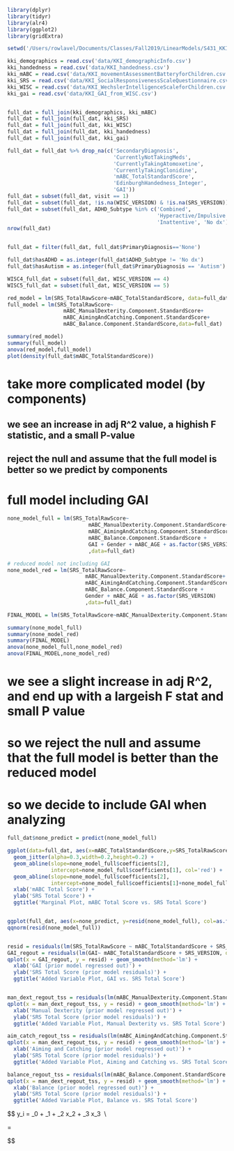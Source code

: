 ```r
library(dplyr)
library(tidyr)
library(alr4)
library(ggplot2)
library(gridExtra)

setwd('/Users/rowlavel/Documents/Classes/Fall2019/LinearModels/S431_KKI_data_analysis')

kki_demographics = read.csv('data/KKI_demographicInfo.csv')
kki_handedness = read.csv('data/KKI_handedness.csv')
kki_mABC = read.csv('data/KKI_movementAssessmentBatteryforChildren.csv')
kki_SRS = read.csv('data/KKI_SocialResponsivenessScaleQuestionnaire.csv')
kki_WISC = read.csv('data/KKI_WechslerIntelligenceScaleforChildren.csv')
kki_gai = read.csv('data/KKI_GAI_from_WISC.csv')


full_dat = full_join(kki_demographics, kki_mABC)
full_dat = full_join(full_dat, kki_SRS)
full_dat = full_join(full_dat, kki_WISC)
full_dat = full_join(full_dat, kki_handedness)
full_dat = full_join(full_dat, kki_gai)

full_dat = full_dat %>% drop_na(c('SecondaryDiagnosis', 
                                  'CurrentlyNotTakingMeds', 
                                  'CurrentlyTakingAtomoxetine', 
                                  'CurrentlyTakingClonidine', 
                                  'mABC_TotalStandardScore', 
                                  'EdinburghHandedness_Integer',
                                  'GAI'))
full_dat = subset(full_dat, visit == 1)
full_dat = subset(full_dat, !is.na(WISC_VERSION) & !is.na(SRS_VERSION))
full_dat = subset(full_dat, ADHD_Subtype %in% c('Combined', 
                                                'Hyperactive/Impulsive', 
                                                'Inattentive', 'No dx'))
nrow(full_dat)


full_dat = filter(full_dat, full_dat$PrimaryDiagnosis=='None')

full_dat$hasADHD = as.integer(full_dat$ADHD_Subtype != 'No dx')
full_dat$hasAutism = as.integer(full_dat$PrimaryDiagnosis == 'Autism')

WISC4_full_dat = subset(full_dat, WISC_VERSION == 4)
WISC5_full_dat = subset(full_dat, WISC_VERSION == 5)
```

```r
red_model = lm(SRS_TotalRawScore~mABC_TotalStandardScore, data=full_dat)
full_model = lm(SRS_TotalRawScore~
                  mABC_ManualDexterity.Component.StandardScore+
                  mABC_AimingAndCatching.Component.StandardScore+
                  mABC_Balance.Component.StandardScore,data=full_dat)

summary(red_model)
summary(full_model)
anova(red_model,full_model)
plot(density(full_dat$mABC_TotalStandardScore))
```
# take more complicated model (by components)
## we see an increase in adj R^2 value, a highish F statistic, and a small P-value
## reject the null and assume that the full model is better so we predict by components


# full model including GAI
```r
none_model_full = lm(SRS_TotalRawScore~
                          mABC_ManualDexterity.Component.StandardScore+
                          mABC_AimingAndCatching.Component.StandardScore+
                          mABC_Balance.Component.StandardScore +
                          GAI + Gender + mABC_AGE + as.factor(SRS_VERSION)
                          ,data=full_dat)

# reduced model not including GAI
none_model_red = lm(SRS_TotalRawScore~
                         mABC_ManualDexterity.Component.StandardScore+
                         mABC_AimingAndCatching.Component.StandardScore+
                         mABC_Balance.Component.StandardScore +
                         Gender + mABC_AGE + as.factor(SRS_VERSION)
                         ,data=full_dat)

FINAL_MODEL = lm(SRS_TotalRawScore~mABC_ManualDexterity.Component.StandardScore+GAI + as.factor(SRS_VERSION),data=full_dat)

summary(none_model_full)
summary(none_model_red)
summary(FINAL_MODEL)
anova(none_model_full,none_model_red)
anova(FINAL_MODEL,none_model_red)
```
# we see a slight increase in adj R^2, and end up with a largeish F stat and small P value
# so we reject the null and assume that the full model is better than the reduced model
# so we decide to include GAI when analyzing 

```r
full_dat$none_predict = predict(none_model_full)

ggplot(data=full_dat, aes(x=mABC_TotalStandardScore,y=SRS_TotalRawScore,col=as.factor(SRS_VERSION))) + 
  geom_jitter(alpha=0.3,width=0.2,height=0.2) + 
  geom_abline(slope=none_model_full$coefficients[2],
              intercept=none_model_full$coefficients[1], col='red') +
  geom_abline(slope=none_model_full$coefficients[2],
              intercept=none_model_full$coefficients[1]+none_model_full$coefficients[8], col='blue') + 
  xlab('mABC Total Score') +
  ylab('SRS Total Score') +
  ggtitle('Marginal Plot, mABC Total Score vs. SRS Total Score')


ggplot(full_dat, aes(x=none_predict, y=resid(none_model_full), col=as.factor(SRS_VERSION))) + geom_point()
qqnorm(resid(none_model_full))


resid = residuals(lm(SRS_TotalRawScore ~ mABC_TotalStandardScore + SRS_VERSION, data = full_dat))
GAI_regout = residuals(lm(GAI~ mABC_TotalStandardScore + SRS_VERSION, data=full_dat))
qplot(x = GAI_regout, y = resid) + geom_smooth(method='lm') + 
  xlab('GAI (prior model regressed out)') +
  ylab('SRS Total Score (prior model residuals)') +
  ggtitle('Added Variable Plot, GAI vs. SRS Total Score')


man_dext_regout_tss = residuals(lm(mABC_ManualDexterity.Component.StandardScore ~ mABC_TotalStandardScore + SRS_VERSION, data = full_dat))
qplot(x = man_dext_regout_tss, y = resid) + geom_smooth(method='lm') + 
  xlab('Manual Dexterity (prior model regressed out)') +
  ylab('SRS Total Score (prior model residuals)') +
  ggtitle('Added Variable Plot, Manual Dexterity vs. SRS Total Score')

aim_catch_regout_tss = residuals(lm(mABC_AimingAndCatching.Component.StandardScore ~ mABC_TotalStandardScore + SRS_VERSION, data = full_dat))
qplot(x = man_dext_regout_tss, y = resid) + geom_smooth(method='lm') + 
  xlab('Aiming and Catching (prior model regressed out)') +
  ylab('SRS Total Score (prior model residuals)') +
  ggtitle('Added Variable Plot, Aiming and Catching vs. SRS Total Score')

balance_regout_tss = residuals(lm(mABC_Balance.Component.StandardScore ~ mABC_TotalStandardScore + SRS_VERSION, data = full_dat))
qplot(x = man_dext_regout_tss, y = resid) + geom_smooth(method='lm') + 
  xlab('Balance (prior model regressed out)') +
  ylab('SRS Total Score (prior model residuals)') +
  ggtitle('Added Variable Plot, Balance vs. SRS Total Score')
```

$$
y_i = \beta_0 + \beta_1 \gamma + \beta_2 x_2 + \beta_3 x_3 \ \\

\gamma = \begin{cases} 
      1 & version = 2 \\
      0 & version = 1
   \end{cases}
$$




